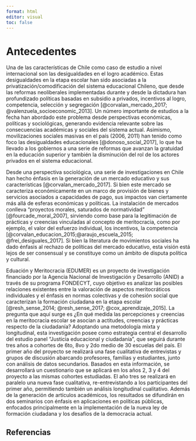 ```yaml
---
format: html
editor: visual
toc: false
---
```


# Antecedentes {#antedecents}

Una de las características de Chile como caso de estudio a nivel internacional son las desigualdades en el logro académico. Estas desigualdades en la etapa escolar han sido asociadas a la privatización/comodificación del sistema educacional Chileno, que desde las reformas neoliberales implementadas durante y desde la dictadura han profundizado políticas basadas en subsidio a privados, incentivos al logro, competencia, selección y segregación [@corvalan_mercado_2017; @valenzuela_socioeconomic_2013]. Un número importante de estudios a la fecha han abordado este problema desde perspectivas económicas, políticas y sociológicas, generando evidencia relevante sobre las consecuencias académicas y sociales del sistema actual. Asimismo, movilizaciones sociales masivas en el país (2006, 2011) han tenido como foco las desigualdades educacionales [@donoso_social_2017], lo que ha llevado a los gobiernos a una serie de reformas que avanzan la gratuidad en la educación superior y también la disminución del rol de los actores privados en el sistema educacional.

Desde una perspectiva sociológica, una serie de investigaciones en Chile han hecho énfasis en la generación de un mercado educativo y sus características [@corvalan_mercado_2017]. Si bien este mercado se caracteriza económicamente en un marco de provisión de bienes y servicios asociados a capacidades de pago, sus impactos van ciertamente más allá de esferas económicas y políticas. La instalación de mercados conlleva "proyectos morales, saturados de normatividad" [@fourcade_moral_2007], sirviendo como base para la legitimación de prácticas y creencias vinculadas al concepto de meritocracia, como por ejemplo, el valor del esfuerzo individual, los incentivos, la competencia [@corvalan_educacion_2015;@araujo_escuela_2015; @frei_desiguales_2017]. Si bien la literatura de movimientos sociales ha dado énfasis al rechazo de políticas del mercado educativo, esta visión está lejos de ser consensual y se constituye como un ámbito de disputa política y cultural. 

Eduación y Meritocracia (EDUMER) es un proyecto de investigación financiado por la Agencia Nacional de Investigación y Desarrollo (ANID) a través de su programa FONDECYT, cuyo objetivo es analizar las posibles relaciones existentes entre la valoración de aspectos meritocráticos individuales y el énfasis en normas colectivas y de cohesión social que caracterizan la formación ciudadana en la etapa escolar [@resh_sense_2014; @resh_sense_2017; @cox_aprendizaje_2015]. La pregunta que aquí surge es ¿En qué medida las percepciones y creencias en la meritocracia escolar se asocian a actitudes, creencias y prácticas respecto de la ciudadanía? Adoptando una metodología mixta y longitudinal, esta investigación posee como estrategia central el desarrollo del estudio panel "Justicia educacional y ciudadanía", que seguirá durante tres años a cohortes de 6to, 8vo y 2do medio de 30 escuelas del país. El primer año del proyecto se realizará una fase cualitativa de entrevistas y grupos de discusión abarcando profesores, familias y estudiantes, junto con análisis de datos secundarios. Basados en esta información, se desarrollará un  cuestionario que se aplicará en los años 2, 3 y 4 del proyecto a las mismas cohortes estudiadas. El año tres se realizará en paralelo una nueva fase cualitativa, re-entrevistando a los participantes del primer año, permitiendo también un análisis longitudinal cualitativo. Además de la generación de artículos académicos, los resultados se difundirán en dos seminarios con énfasis en aplicaciones en políticas públicas, enfocados principalmente en la implementación de la nueva ley de formación ciudadana y los desafíos de la democracia actual.

## Referencias {.unnumbered}

::: {#refs}
:::
